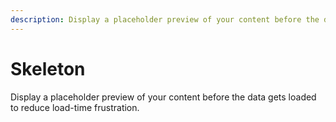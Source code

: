 ```yaml
---
description: Display a placeholder preview of your content before the data gets loaded to reduce load-time frustration.
---
```


# Skeleton

<HeaderComponent
  htmlTag="studs-skeleton"
  jsxTag="StudsSkeleton"
  version="Since 2.0"
  status="Unstable"
  urlGithub="display/skeleton.ts"
  urlStrbook="studs-display-skeleton--docs"
/>

Display a placeholder preview of your content before the data gets loaded to reduce load-time frustration.
